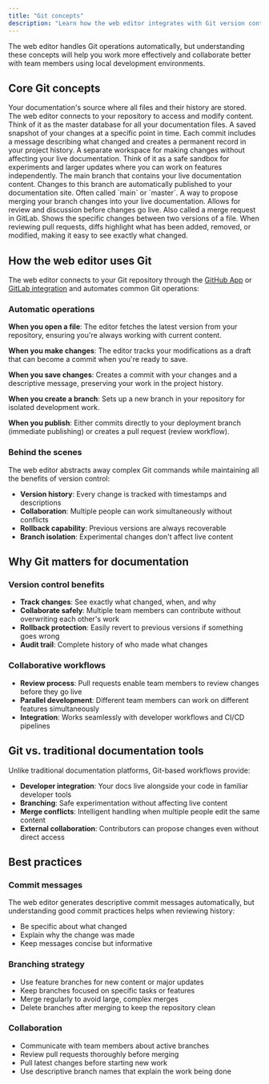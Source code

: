 ```yaml
---
title: "Git concepts"
description: "Learn how the web editor integrates with Git version control"
---
```


The web editor handles Git operations automatically, but understanding these concepts will help you work more effectively and collaborate better with team members using local development environments.

## Core Git concepts

<AccordionGroup>
  <Accordion title="Repository">
    Your documentation's source where all files and their history are stored. The web editor connects to your repository to access and modify content. Think of it as the master database for all your documentation files.
  </Accordion>

  <Accordion title="Commit">
    A saved snapshot of your changes at a specific point in time. Each commit includes a message describing what changed and creates a permanent record in your project history.
  </Accordion>

  <Accordion title="Branch">
    A separate workspace for making changes without affecting your live documentation. Think of it as a safe sandbox for experiments and larger updates where you can work on features independently.
  </Accordion>

  <Accordion title="Deployment branch">
    The main branch that contains your live documentation content. Changes to this branch are automatically published to your documentation site. Often called `main` or `master`.
  </Accordion>

  <Accordion title="Pull request">
    A way to propose merging your branch changes into your live documentation. Allows for review and discussion before changes go live. Also called a merge request in GitLab.
  </Accordion>

  <Accordion title="Diff">
    Shows the specific changes between two versions of a file. When reviewing pull requests, diffs highlight what has been added, removed, or modified, making it easy to see exactly what changed.
</Accordion>
</AccordionGroup>

## How the web editor uses Git

The web editor connects to your Git repository through the [GitHub App](/settings/github) or [GitLab integration](/settings/gitlab) and automates common Git operations:

### Automatic operations

**When you open a file**: The editor fetches the latest version from your repository, ensuring you're always working with current content.

**When you make changes**: The editor tracks your modifications as a draft that can become a commit when you're ready to save.

**When you save changes**: Creates a commit with your changes and a descriptive message, preserving your work in the project history.

**When you create a branch**: Sets up a new branch in your repository for isolated development work.

**When you publish**: Either commits directly to your deployment branch (immediate publishing) or creates a pull request (review workflow).

### Behind the scenes

The web editor abstracts away complex Git commands while maintaining all the benefits of version control:

- **Version history**: Every change is tracked with timestamps and descriptions
- **Collaboration**: Multiple people can work simultaneously without conflicts
- **Rollback capability**: Previous versions are always recoverable
- **Branch isolation**: Experimental changes don't affect live content

## Why Git matters for documentation

### Version control benefits
- **Track changes**: See exactly what changed, when, and why
- **Collaborate safely**: Multiple team members can contribute without overwriting each other's work  
- **Rollback protection**: Easily revert to previous versions if something goes wrong
- **Audit trail**: Complete history of who made what changes

### Collaborative workflows
- **Review process**: Pull requests enable team members to review changes before they go live
- **Parallel development**: Different team members can work on different features simultaneously
- **Integration**: Works seamlessly with developer workflows and CI/CD pipelines

## Git vs. traditional documentation tools

Unlike traditional documentation platforms, Git-based workflows provide:

- **Developer integration**: Your docs live alongside your code in familiar developer tools
- **Branching**: Safe experimentation without affecting live content
- **Merge conflicts**: Intelligent handling when multiple people edit the same content
- **External collaboration**: Contributors can propose changes even without direct access

## Best practices

### Commit messages
The web editor generates descriptive commit messages automatically, but understanding good commit practices helps when reviewing history:

- Be specific about what changed
- Explain why the change was made
- Keep messages concise but informative

### Branching strategy
- Use feature branches for new content or major updates
- Keep branches focused on specific tasks or features
- Merge regularly to avoid large, complex merges
- Delete branches after merging to keep the repository clean

### Collaboration
- Communicate with team members about active branches
- Review pull requests thoroughly before merging
- Pull latest changes before starting new work
- Use descriptive branch names that explain the work being done